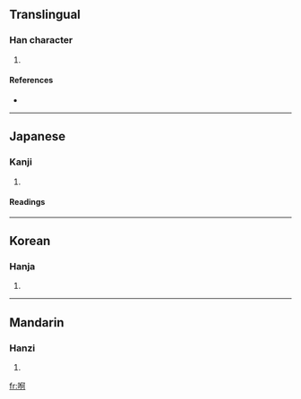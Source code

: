 ==Translingual==

===Han character===
{{Han char|rn=30|rad=口|as=07|sn=10|four=|canj=口人一口 (ROMR), XX口人一 (XXROM)}}

# {{defn|Han}}

====References====
* {{Han ref|kx=0190.240|dkj=03657|dj=0410.050|hdz=10631.040|uh=54EC|ud=21740}}

----

==Japanese==

===Kanji===
{{ja-kanji|grade=|rs=口07}}

# {{defn|Japanese}}

====Readings====
{{ja-readings|on=[[か]] (ka)|kun=[[しかる]] (shikaru), [[せめる]] (semeru)}}

----

==Korean==

===Hanja===
{{ko-hanja|hangeul=하|rv=ha|mr=ha}}

# {{defn|Korean}}

----

==Mandarin==

===Hanzi===
{{cmn-hanzi|pin=[[hé]] ([[he2]])|wg=ho<sup>2</sup>}}

# {{defn|Mandarin}}

[[fr:哬]]
